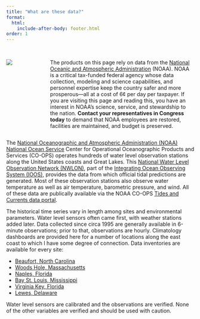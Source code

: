 ```yaml
---
title: "What are these data?"
format:
  html:
    include-after-body: footer.html
order: 1
---
```


::: {.callout-important title='SAVE NOAA!'}

:::: {.columns}
:::: {.column width="20%"}

<br>
![](https://cdn.oceanservice.noaa.gov/oceanserviceprod/facts/noaa-emblem-rgb-2022.png){fig-alt="NOAA meatball"}

::::
:::: {.column width="80%"}

<br>
The products on this page rely on data from the [National Oceanic and Atmospheric Administration](https://www.noaa.gov) (NOAA). NOAA is a critical tax-funded federal agency whose data collection, modeling and science capabilities, and personnel expertise keep the country safer and more prosperous---all at a cost of 6&cent; per day per taxpayer. If you are visiting this page and reading this, you have an interest in NOAA's science, service, and stewardship to the nation. **Contact your representatives in Congress today** to demand that NOAA employees are restored, facilities are maintained, and budget is preserved.

::::
::::

:::

The [National Oceanographic and Atmospheric Administration (NOAA)](https://noaa.gov) [National Ocean Service](https://oceanservice.noaa.gov) Center for Operational Oceanographic Products and Services (CO-OPS) operates hundreds of water level observation stations along the United States coasts and Great Lakes. This [National Water Level Observation Network (NWLON)](https://tidesandcurrents.noaa.gov/nwlon.html), part of the [Integrating Ocean Observing System (IOOS)](htts://ioos.noaa.gov), provides the data from which official tidal predictions are generated. Most of these observation stations also observe water temperature as well as air temperature, barometric pressure, and wind. All of these data are publically available via the NOAA CO-OPS [Tides and Currents data portal](https://tidesandcurrents.noaa.gov).

The historical time series vary in length among sites and environmental parameters. Water level sensors often came first, with weather stations added later. Data collected since circa 1995 are generally available in 6-minute observations; prior to that, observations are hourly. Climatology dashboards are provided here for a number of locations along the east coast to which I have some degree of connection. Data inventories are available for every site:

- [Beaufort, North Carolina](https://tidesandcurrents.noaa.gov/waterlevels.html?id=8656483)
- [Woods Hole, Massachusetts](https://tidesandcurrents.noaa.gov/waterlevels.html?id=8447930)
- [Naples, Florida](https://tidesandcurrents.noaa.gov/waterlevels.html?id=8725110)
- [Bay St. Louis, Mississippi](https://tidesandcurrents.noaa.gov/waterlevels.html?id=8747437)
- [Virginia Key, Florida](https://tidesandcurrents.noaa.gov/waterlevels.html?id=8723214)
- [Lewes, Delaware](https://tidesandcurrents.noaa.gov/waterlevels.html?id=8557380)

Water level sensors are calibrated and the observations are verified. None of the other variables are verified and should be used with caution.